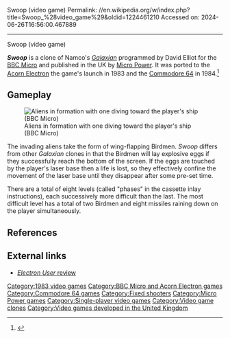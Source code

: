 Swoop (video game)
Permalink: //en.wikipedia.org/w/index.php?title=Swoop_%28video_game%29&oldid=1224461210
Accessed on: 2024-06-26T16:56:00.467889



------
Swoop (video game)
{{Infobox video game
| title = Swoop
| image = Swoop cassette front cover (Acorn Electron).png
| caption = Acorn Electron cassette cover
| programmer = David Elliot<ref name=lemon64/>
| publisher = [[Micro Power]]
| released = '''1983:''' BBC, Electron<br>'''1984:''' C64
| genre = [[Fixed shooter]]
| modes = [[Single-player video game|Single-player]]
| platforms = [[BBC Micro]], [[Acorn Electron]], [[Commodore 64]]
}}

'''''Swoop''''' is a clone of Namco's ''[[Galaxian]]'' programmed by David Elliot for the [[BBC Micro]] and published in the UK by [[Micro Power]]. It was ported to the [[Acorn Electron]] the game's launch in 1983 and the [[Commodore 64]] in 1984.<ref name=lemon64>{{lemon64 game|id=2584|accessdate=2010-09-23}}</ref>

==Gameplay==
[[Image:Swoop, Micro Power - in-game screenshot (BBC Micro).png|thumb|left|Aliens in formation with one diving toward the player's ship (BBC Micro)]]

The invading aliens take the form of wing-flapping Birdmen. ''Swoop'' differs from other ''Galaxian'' clones in that the Birdmen will lay explosive eggs if they successfully reach the bottom of the screen. If the eggs are touched by the player's laser base then a life is lost, so they effectively confine the movement of the laser base until they disappear after some pre-set time.

There are a total of eight levels (called "phases" in the cassette inlay instructions), each successively more difficult than the last. The most difficult level has a total of two Birdmen and eight missiles raining down on the player simultaneously.


==References==
{{Reflist}}

==External links==
* [http://www.8bs.com/reviews3.htm#swoop ''Electron User'' review]

{{Micro Power}}

[[Category:1983 video games]]
[[Category:BBC Micro and Acorn Electron games]]
[[Category:Commodore 64 games]]
[[Category:Fixed shooters]]
[[Category:Micro Power games]]
[[Category:Single-player video games]]
[[Category:Video game clones]]
[[Category:Video games developed in the United Kingdom]]


{{8bitcomputer-game-stub}}
